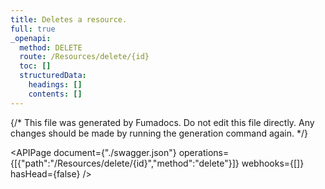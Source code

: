 ```yaml
---
title: Deletes a resource.
full: true
_openapi:
  method: DELETE
  route: /Resources/delete/{id}
  toc: []
  structuredData:
    headings: []
    contents: []
---
```


{/* This file was generated by Fumadocs.
Do not edit this file directly. Any changes should be made by running the generation command again. */}

<APIPage document={"./swagger.json"} operations={[{"path":"/Resources/delete/{id}","method":"delete"}]} webhooks={[]} hasHead={false} />